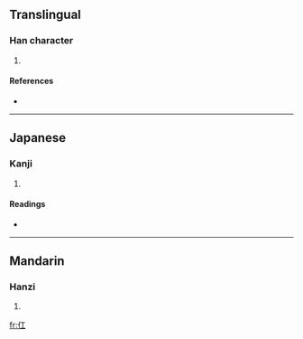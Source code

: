 ==Translingual==

===Han character===
{{Han char|rn=9|rad=人|as=03|sn=5|four=2121<sub>0</sub>|canj=人一 (OM), XX人一 (XXOM)}}

# {{defn|Han|sort=人03}}

====References====
* {{Han ref|kx=0093.020|dkj=00377|dj=0196.060|hdz=10112.040|uh=4EDC|ud=20188|bh=C966|bd=51558}}

----

==Japanese==

===Kanji===
{{ja-kanji|grade=|rs=人03}}

# {{defn|Japanese|sort=人03}}

====Readings====
* {{ja-readings|on=[[こう]] (kō), [[だ]] (da)|kun=}}

----

==Mandarin==

===Hanzi===
{{cmn-hanzi|pin=[[hóng]] ([[hong2]])|wg=hung<sup>2</sup>}}

# {{defn|Mandarin|sort=人03}}

[[fr:仜]]